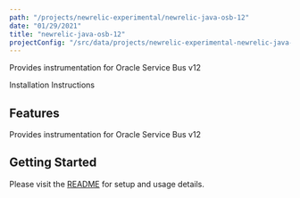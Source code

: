 ```yaml
---
path: "/projects/newrelic-experimental/newrelic-java-osb-12"
date: "01/29/2021"
title: "newrelic-java-osb-12"
projectConfig: "/src/data/projects/newrelic-experimental-newrelic-java-osb-12.json"
---
```


<!-- Imports must occur at the top of the file -->

Provides instrumentation for Oracle Service Bus v12

<Link to="https://github.com/newrelic-experimental/newrelic-java-osb-12">Installation Instructions</Link>

## Features

Provides instrumentation for Oracle Service Bus v12

## Getting Started

Please visit the [README](https://github.com/newrelic-experimental/newrelic-java-osb-12#readme) for setup and usage details.
